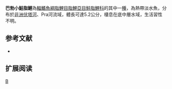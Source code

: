 {{Speciesbox 
| genus = Micralestes
| species = pabrensis
| status = LC
| status_system = IUCN3.1
| authority =  [[Roman|Roman]], 1966
| synonyms = *''Phenacogrammus pabrensis''<br /><small>Roman, 1966</small>
*''Virilia pabrensis''<br /><small>Roman, 1966</small>
}}
'''巴勃小鮭脂鯉'''為[[輻鰭魚綱|輻鰭魚綱]][[脂鯉目|脂鯉目]][[脂鯉亞目|脂鯉亞目]][[鮭脂鯉科|鮭脂鯉科]]的其中一[[種|種]]，為熱帶淡水魚，分布於[[非洲|非洲]][[伏塔河|伏塔河]]、Pra河流域，體長可達5.2公分，棲息在底中層水域，生活習性不明。

==参考文献==
{{refbegin}}
*{{FishBase_species|genus=Micralestes|species=pabrensis|year=2014|month=1}}
{{refend}}

== 扩展阅读 ==
{{refbegin}}
{{wikispecies-inline|Micralestes pabrensis |巴勃小鮭脂鯉}}
{{refend}}

{{Taxonbar|from=Q6407844}}

[[Category:小鮭脂鯉屬|B]]


{{魚類小作品}}